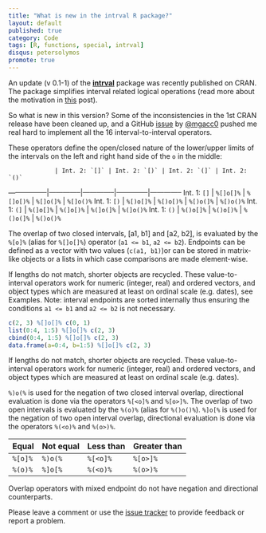 ```yaml
---
title: "What is new in the intrval R package?"
layout: default
published: true
category: Code
tags: [R, functions, special, intrval]
disqus: petersolymos
promote: true
---
```


An update (v 0.1-1) of the [**intrval**](https://github.com/psolymos/intrval) package was recently published on CRAN. The package simplifies interval related logical operations (read more about the motivation in [this](http://peter.solymos.org/code/2016/12/02/relational-operators-for-intervals-with-the-intrval-r-package.html) post).

So what is new in this version? Some of the inconsistencies in the 1st CRAN release have been cleaned up, and a GitHub [issue](https://github.com/psolymos/intrval/issues/6) by [@mgacc0](https://github.com/mgacc0) pushed me real hard to implement all the 16 
interval-to-interval operators.

These operators define the open/closed nature of the lower/upper
limits of the intervals on the left and right hand side of the `o`
in the middle:

                 | Int. 2: `[]` | Int. 2: `[)` | Int. 2: `(]` | Int. 2: `()`
-----------------|--------------|--------------|--------------|--------------
Int. 1: `[]` | `%[]o[]%`    | `%[]o[)%`    | `%[]o(]%`    | `%[]o()%`
Int. 1: `[)` | `%[)o[]%`    | `%[)o[)%`    | `%[)o(]%`    | `%[)o()%`
Int. 1: `(]` | `%(]o[]%`    | `%(]o[)%`    | `%(]o(]%`    | `%(]o()%`
Int. 1: `()` | `%()o[]%`    | `%()o[)%`    | `%()o(]%`    | `%()o()%`

The overlap of two closed intervals, [a1, b1] and [a2, b2],
is evaluated by the `%[o]%` (alias for `%[]o[]%`)
operator (`a1 <= b1`, `a2 <= b2`).
Endpoints can be defined as a vector with two values
(`c(a1, b1)`)or can be stored in matrix-like objects or a lists
in which case comparisons are made element-wise.

If lengths do not match, shorter objects are recycled.
These value-to-interval operators work for numeric (integer, real)
and ordered vectors, and object types which are measured at
least on ordinal scale (e.g. dates), see Examples.
Note: interval endpoints
are sorted internally thus ensuring the conditions
`a1 <= b1` and `a2 <= b2` is not necessary.

```R
c(2, 3) %[]o[]% c(0, 1)
list(0:4, 1:5) %[]o[]% c(2, 3)
cbind(0:4, 1:5) %[]o[]% c(2, 3)
data.frame(a=0:4, b=1:5) %[]o[]% c(2, 3)
```

If lengths do not match, shorter objects are recycled.
These value-to-interval operators work for numeric (integer, real)
and ordered vectors, and object types which are measured at
least on ordinal scale (e.g. dates).

`%)o(%` is used for the negation of two closed interval overlap,
directional evaluation is done via the operators
`%[<o]%` and `%[o>]%`.
The overlap of two open intervals
is evaluated by the `%(o)%` (alias for `%()o()%`).
`%]o[%` is used for the negation of two open interval overlap,
directional evaluation is done via the operators
`%(<o)%` and `%(o>)%`.

Equal     | Not equal  | Less than  | Greater than
----------|------------|------------|----------------
 `%[o]%`  | `%)o(%`    | `%[<o]%`   | `%[o>]%`
 `%(o)%`  | `%]o[%`    | `%(<o)%`   | `%(o>)%`

Overlap operators with mixed endpoint do not have
negation and directional counterparts.

Please leave a comment or use the [issue tracker](https://github.com/psolymos/intrval/issues)
to provide feedback or report a problem.

